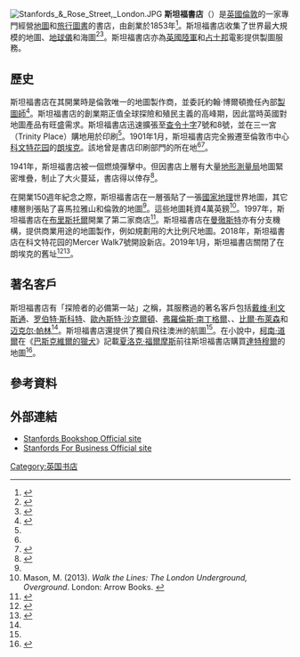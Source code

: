 {{noteTA
|G1=People
|1=zh-cn:斯坦福;zh-sg:斯坦福;zh-tw:史丹佛;zh-hk:史丹福;zh-mo:史丹福;
}}
[[File:Stanfords_&_Rose_Street,_London.JPG|thumbnail]]
'''斯坦福書店'''（{{lang-en|Stanfords}}）是[[英國|英國]][[倫敦|倫敦]]的一家專門經營[[地圖|地圖]]和[[遊記|旅行圖書]]的書店，由{{link-en|愛德華·斯坦福|Edward Stanford}}創業於1853年<ref>{{Cite news|url=https://metro.co.uk/2018/10/13/iconic-london-travel-bookshop-stanfords-is-set-to-move-after-117-years-in-covent-garden-8034469/|title=Stanfords travel bookshop is set to move after 117 years in Covent Garden|last=Garcia|first=Francisco|date=2018-10-13|work=Metro|access-date=2018-10-26|language=en-GB|archive-date=2021-08-23|archive-url=https://web.archive.org/web/20210823145939/https://metro.co.uk/2018/10/13/iconic-london-travel-bookshop-stanfords-is-set-to-move-after-117-years-in-covent-garden-8034469/|dead-url=no}}</ref>。斯坦福書店收集了世界最大規模的地圖、[[地球儀|地球儀]]和海圖<ref>{{Cite news|url=https://www.edumaritime.net/maritime-store/stanfords-maritime-books-products|title=Maritime Charts, Books & Official Publications|access-date=2021-08-23|language=en-GB|archive-date=2020-12-22|archive-url=https://web.archive.org/web/20201222085017/https://www.edumaritime.net/maritime-store/stanfords-maritime-books-products|dead-url=no}}</ref><ref>{{Cite news|url=https://www.telegraph.co.uk/travel/comment/stanfords-london-cartographers/|title=Stanfords to close Long Acre store, launchpad for explorers young and old, after 117 years|last=Dickinson|first=Greg|date=2018-10-11|work=The Telegraph|access-date=2018-10-26|language=en-GB|issn=0307-1235|archive-date=2021-08-23|archive-url=https://web.archive.org/web/20210823152127/https://www.telegraph.co.uk/travel/comment/stanfords-london-cartographers/|dead-url=no}}</ref>。斯坦福書店亦為[[英國陸軍|英國陸軍]]和[[占士邦|占士邦]]電影提供製圖服務。

== 歷史 ==
斯坦福書店在其開業時是倫敦唯一的地圖製作商，並委託約翰·博爾頓擔任內部[[地圖學|製圖師]]<ref name=":0">{{Cite news|url=https://www.thetravel.com/worlds-largest-map-shop-relocating-iconic-location-after-117-years/|title=World's Largest Map Shop Will Be Relocated From Its Iconic Location After 117 Years|last=Lugris|first=Mark|date=2018-10-15|work=TheTravel|access-date=2018-10-26|language=en-US|archive-date=2021-08-23|archive-url=https://web.archive.org/web/20210823145923/https://www.thetravel.com/worlds-largest-map-shop-relocating-iconic-location-after-117-years/|dead-url=no}}</ref>。斯坦福書店的創業期正值全球探險和殖民主義的高峰期，因此當時英國對地圖產品有旺盛需求。斯坦福書店迅速擴張至[[查令十字|查令十字]]7號和8號，並在三一宮（Trinity Place）購地用於印刷<ref name="history" />。1901年1月，斯坦福書店完全搬遷至倫敦市中心[[科文特花园|科文特花园]]的[[朗埃克|朗埃克]]。該地曾是書店印刷部門的所在地<ref name=":0" /><ref name="history">{{cite web|title=Stanfords – A Brief History|publisher=Stanfords|url=http://www.stanfords.co.uk/our-history|access-date=2017-07-17|archive-date=2021-08-23|archive-url=https://web.archive.org/web/20210823150147/https://www.stanfords.co.uk/our-history|dead-url=no}}</ref>。

1941年，斯坦福書店被一個燃燒彈擊中。但因書店上層有大量[[英國地形測量局|地形測量局]]地圖緊密堆疊，制止了大火蔓延，書店得以倖存<ref name=":1">{{Cite web|url=https://www.ft.com/content/9854eb12-d2da-11e8-a9f2-7574db66bcd5|title=Short cuts: venerable travel bookshop Stanfords on the move|last=Robbins|first=Tom|date=2018-10-19|website=Financial Times|language=en-GB|archive-url=https://web.archive.org/web/20210823145939/https://www.ft.com/content/9854eb12-d2da-11e8-a9f2-7574db66bcd5|archive-date=2021-08-23|access-date=2018-10-26|dead-url=no}}</ref>。

在開業150週年紀念之際，斯坦福書店在一層張貼了一張[[國家地理學會|國家地理]]世界地圖，其它樓層則張貼了喜馬拉雅山和倫敦的地圖<ref name="history" />。這些地圖耗資4萬英鎊<ref>Mason, M. (2013). ''Walk the Lines: The London Underground, Overground''. London: Arrow Books. {{ISBN|978-0-099-55793-7}}</ref>。1997年，斯坦福書店在[[布里斯托爾|布里斯托爾]]開業了第二家商店<ref name="bristol store">{{cite web|title=Bristol Store|publisher=Stanfords|url=http://www.stanfords.co.uk/bristol-store|access-date=2017-07-17|archive-date=2021-06-21|archive-url=https://web.archive.org/web/20210621150950/https://www.stanfords.co.uk/bristol-store|dead-url=no}}</ref>。斯坦福書店在[[曼徹斯特|曼徹斯特]]亦有分支機構，提供商業用途的地圖製作，例如規劃用的大比例尺地圖。2018年，斯坦福書店在科文特花园的Mercer Walk7號開設新店。2019年1月，斯坦福書店關閉了在朗埃克的舊址<ref>{{cite web |last1=Turner |first1=Sarah |title=Stanfords, The World's Most Famous Map And Travel Bookshop, Is On The Move |url=https://www.forbes.com/sites/sarahturner/2019/01/28/stanfords-the-worlds-most-famous-map-and-travel-bookshop-is-on-the-move/#7775767ccc50 |work=Forbes |access-date=2019-07-17 |archive-date=2020-11-08 |archive-url=https://web.archive.org/web/20201108001009/https://www.forbes.com/sites/sarahturner/2019/01/28/stanfords-the-worlds-most-famous-map-and-travel-bookshop-is-on-the-move/#7775767ccc50 |dead-url=no }}</ref><ref>{{cite news |first=Will |last=Smale |url=https://www.bbc.com/news/business-50069476 |title=The map store boss who took the long route |work=BBC News |date=2019-10-21 |accessdate=2021-08-23 |archive-date=2021-08-23 |archive-url=https://web.archive.org/web/20210823151417/https://www.bbc.com/news/business-50069476 |dead-url=no }}</ref>。

== 著名客戶 ==
斯坦福書店有「探險者的必備第一站」之稱，其服務過的著名客戶包括[[戴维·利文斯通|戴维·利文斯通]]、[[罗伯特·斯科特|罗伯特·斯科特]]、[[歐內斯特·沙克爾頓|歐內斯特·沙克爾頓]]、[[弗羅倫斯·南丁格爾|弗羅倫斯·南丁格爾]]、{{link-en|拉努夫·費因斯|Ranulph Fiennes}}、[[比爾·布萊森|比爾·布萊森]]和[[迈克尔·帕林|迈克尔·帕林]]<ref name="history" />。斯坦福書店還提供了{{link-en|艾米·約翰遜|Amy Johnson}}獨自飛往澳洲的航圖<ref name=":1" />。在小說中，[[柯南·道爾|柯南·道爾]]在《[[巴斯克維爾的獵犬|巴斯克維爾的獵犬]]》記載[[夏洛克·福爾摩斯|夏洛克·福爾摩斯]]前往斯坦福書店購買[[達特穆爾|達特穆爾]]的地圖<ref name="sb">{{cite news|title=The Hound of Baskervilles|url=https://www.arthur-conan-doyle.com/index.php?title=The_Hound_of_the_Baskervilles/|access-date=2020-12-13|work=www.arthur-conan-doyle.com}}{{Dead link}}</ref>。

==參考資料==
{{reflist|30em}}

==外部連結==
*[http://www.stanfords.co.uk/ Stanfords Bookshop Official site] {{Wayback|url=http://www.stanfords.co.uk/ |date=20140319115757 }}
*[http://www.stanfords.co.uk/business-mapping Stanfords For Business Official site] {{Wayback|url=http://www.stanfords.co.uk/business-mapping |date=20151015235829 }}

{{coord|51.5122|N|0.1260|W|region:GB_type:landmark|display=title}}

[[Category:英国书店|Category:英国书店]]